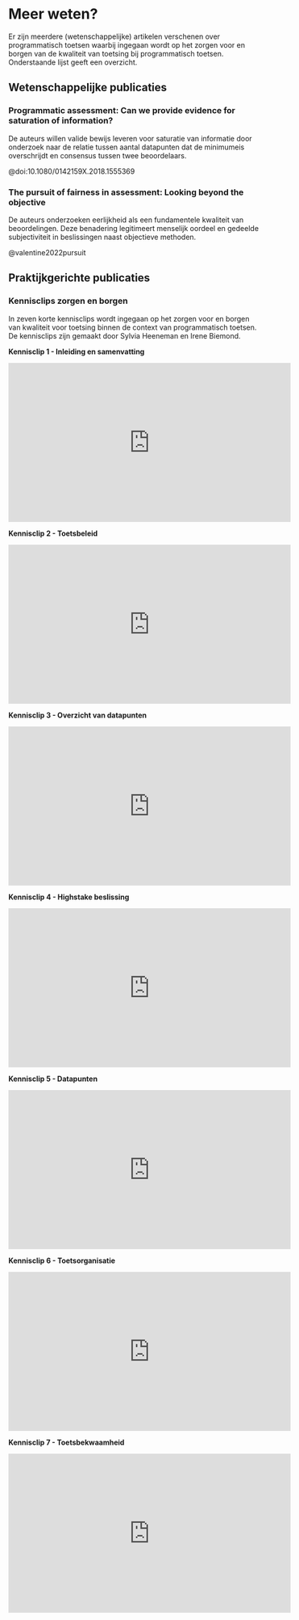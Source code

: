 # Meer weten? 

Er zijn meerdere (wetenschappelijke) artikelen verschenen over programmatisch toetsen waarbij ingegaan wordt op het zorgen voor en borgen van de kwaliteit van toetsing bij programmatisch toetsen. Onderstaande lijst geeft een overzicht.  

## Wetenschappelijke publicaties 

### Programmatic assessment: Can we provide evidence for saturation of information?

De auteurs willen valide bewijs leveren voor saturatie van informatie door onderzoek naar de relatie tussen aantal datapunten dat de minimumeis overschrijdt en consensus tussen twee beoordelaars.

@doi:10.1080/0142159X.2018.1555369

### The pursuit of fairness in assessment: Looking beyond the objective 

De auteurs onderzoeken eerlijkheid als een fundamentele kwaliteit van beoordelingen. Deze benadering legitimeert menselijk oordeel en gedeelde subjectiviteit in beslissingen naast objectieve methoden.

@valentine2022pursuit

## Praktijkgerichte publicaties 

### Kennisclips zorgen en borgen 

In zeven korte kennisclips wordt ingegaan op het zorgen voor en borgen van kwaliteit voor toetsing binnen de context van programmatisch toetsen. De kennisclips zijn gemaakt door Sylvia Heeneman en Irene Biemond.  

**Kennisclip 1 - Inleiding en samenvatting**

<iframe width="560" height="315" src="https://www.youtube.com/embed/ZfU9PxoqG2A" title="YouTube video player" frameborder="0" allow="accelerometer; autoplay; clipboard-write; encrypted-media; gyroscope; picture-in-picture" allowfullscreen></iframe>

**Kennisclip 2 - Toetsbeleid**

<iframe width="560" height="315" src="https://www.youtube.com/embed/BRCAits1gmI" title="YouTube video player" frameborder="0" allow="accelerometer; autoplay; clipboard-write; encrypted-media; gyroscope; picture-in-picture" allowfullscreen></iframe>

**Kennisclip 3 - Overzicht van datapunten**

<iframe width="560" height="315" src="https://www.youtube.com/embed/9H7eVuNzCR4" title="YouTube video player" frameborder="0" allow="accelerometer; autoplay; clipboard-write; encrypted-media; gyroscope; picture-in-picture" allowfullscreen></iframe>

**Kennisclip 4 - Highstake beslissing**

<iframe width="560" height="315" src="https://www.youtube.com/embed/VdWTBymux9s" title="YouTube video player" frameborder="0" allow="accelerometer; autoplay; clipboard-write; encrypted-media; gyroscope; picture-in-picture" allowfullscreen></iframe>

**Kennisclip 5 - Datapunten**

<iframe width="560" height="315" src="https://www.youtube.com/embed/q7UTJJS4GI8" title="YouTube video player" frameborder="0" allow="accelerometer; autoplay; clipboard-write; encrypted-media; gyroscope; picture-in-picture" allowfullscreen></iframe>

**Kennisclip 6 - Toetsorganisatie**

<iframe width="560" height="315" src="https://www.youtube.com/embed/cwmR2-_YEDI" title="YouTube video player" frameborder="0" allow="accelerometer; autoplay; clipboard-write; encrypted-media; gyroscope; picture-in-picture" allowfullscreen></iframe>

**Kennisclip 7 - Toetsbekwaamheid**

<iframe width="560" height="315" src="https://www.youtube.com/embed/5c3P3ecE7wQ" title="YouTube video player" frameborder="0" allow="accelerometer; autoplay; clipboard-write; encrypted-media; gyroscope; picture-in-picture" allowfullscreen></iframe>